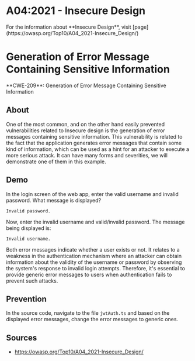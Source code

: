 
# A04:2021 - Insecure Design

<Callout type="info" emoji="ℹ️">
For the information about **Insecure Design**, visit [page](https://owasp.org/Top10/A04_2021-Insecure_Design/)
</Callout>

# Generation of Error Message Containing Sensitive Information

<Callout type="warning" emoji="🔍">
  **CWE-209**: Generation of Error Message Containing Sensitive Information
</Callout>

## About 
One of the most common, and on the other hand easily prevented vulnerabilities related to Insecure design is the generation of error messages containing sensitive information. This vulnerability is related to the fact that the application generates error messages that contain some kind of information, which can be used as a hint for an attacker to execute a more serious attack. It can have many forms and severities, we will demonstrate one of them in this example.

## Demo
In the login screen of the web app, enter the valid username and invalid password. What message is displayed?

```
Invalid password.
```

Now, enter the invalid username and valid/invalid password. The message being displayed is:
```
Invalid username.
```

Both error messages indicate whether a user exists or not. It relates to a weakness in the authentication mechanism where an attacker can obtain information about the validity of the username or password by observing the system's response to invalid login attempts.
Therefore, it's essential to provide generic error messages to users when authentication fails to prevent such attacks.

## Prevention
In the source code, navigate to the file `jwtAuth.ts` and based on the displayed error messages, change the error messages to generic ones.

## Sources
* https://owasp.org/Top10/A04_2021-Insecure_Design/